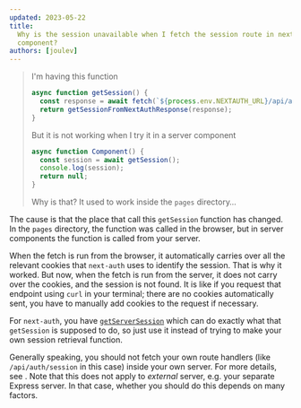 ```yaml
---
updated: 2023-05-22
title:
  Why is the session unavailable when I fetch the session route in next-auth from my server
  component?
authors: [joulev]
---
```


> I'm having this function
>
> ```ts
> async function getSession() {
>   const response = await fetch(`${process.env.NEXTAUTH_URL}/api/auth/session`);
>   return getSessionFromNextAuthResponse(response);
> }
> ```
>
> But it is not working when I try it in a server component
>
> ```ts
> async function Component() {
>   const session = await getSession();
>   console.log(session);
>   return null;
> }
> ```
>
> Why is that? It used to work inside the `pages` directory&hellip;

The cause is that the place that call this `getSession` function has changed. In the `pages`
directory, the function was called in the browser, but in server components the function is called
from your server.

When the fetch is run from the browser, it automatically carries over all the relevant cookies that
`next-auth` uses to identify the session. That is why it worked. But now, when the fetch is run from
the server, it does not carry over the cookies, and the session is not found. It is like if you
request that endpoint using `curl` in your terminal; there are no cookies automatically sent, you
have to manually add cookies to the request if necessary.

For `next-auth`, you have
[`getServerSession`](https://next-auth.js.org/configuration/nextjs#in-app-directory) which can do
exactly what that `getSession` is supposed to do, so just use it instead of trying to make your own
session retrieval function.

Generally speaking, you should not fetch your own route handlers (like `/api/auth/session` in this
case) inside your own server. For more details, see
<Question id="fetching-own-api-endpoint-in-react-server-components" />. Note that this does not
apply to _external_ server, e.g. your separate Express server. In that case, whether you should do
this depends on many factors.
